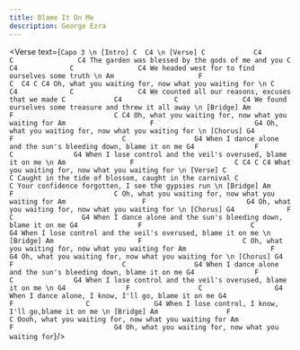 ```yaml
---
title: Blame It On Me
description: George Ezra
---
```



<Verse text={`
Capo 3
\n
[Intro]
C  C4
\n
[Verse]
C            C4             C                C4
The garden was blessed by the gods of me and you
C            C4             C                C4
We headed west for to find ourselves some truth
\n
Am                     F                       C  C4 C C4
 Oh, what you waiting for, now what you waiting for
\n
C            C4             C                C4
We counted all our reasons, excuses that we made
C            C4             C                C4
We found ourselves some treasure and threw it all away
\n
[Bridge]
Am                     F                         C C4
Oh, what you waiting for, now what you waiting for
Am                     F                         G4
Oh, what you waiting for, now what you waiting for
\n
[Chorus]
G4             F                           C                 G4
  When I dance alone and the sun's bleeding down, blame it on me
G4               F                           C               G4
  When I lose control and the veil's overused, blame it on me
  \n
Am                F                         C C4 C C4
What you waiting for, now what you waiting for
\n
[Verse]
C                              C
Caught in the tide of blossom, caught in the carnival
C                           C
Your confidence forgotten, I see the gypsies run
\n
[Bridge]
  Am                   F                         C
Oh, what you waiting for, now what you waiting for
  Am                   F                         G4
Oh, what you waiting for, now what you waiting for
\n
[Chorus]
G4             F                           C                 G4
  When I dance alone and the sun's bleeding down, blame it on me
G4               F                           C               G4
  When I lose control and the veil's overused, blame it on me
 \n
[Bridge]
Am                     F                         C
Oh, what you waiting for, now what you waiting for
Am                     F                         G4
Oh, what you waiting for, now what you waiting for
\n
[Chorus]
G4             F                           C                 G4
  When I dance alone and the sun's bleeding down, blame it on me
G4               F                           C               G4
  When I lose control and the veil's overused, blame it on me
\n
G4               F                 C                  G4
  When I dance alone, I know, I'll go, blame it on me
G4                F                  C                G4
  When I lose control, I know, I'll go,blame it on me
\n
[Bridge]
     Am                 F                         C
Oooh, what you waiting for, now what you waiting for
Am                     F                         G4
Oh, what you waiting for, now what you waiting for
`}/>

